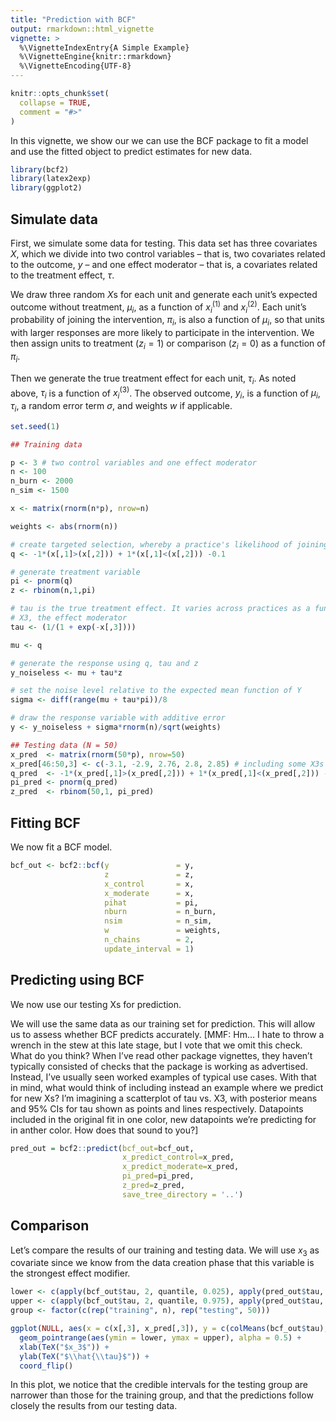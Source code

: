 ```yaml
---
title: "Prediction with BCF"
output: rmarkdown::html_vignette
vignette: >
  %\VignetteIndexEntry{A Simple Example}
  %\VignetteEngine{knitr::rmarkdown}
  %\VignetteEncoding{UTF-8}
---
```


```r
knitr::opts_chunk$set(
  collapse = TRUE,
  comment = "#>"
)
```

In this vignette, we show our we can use the BCF package to fit a model and use the fitted object to predict estimates for new data.

```r
library(bcf2)
library(latex2exp)
library(ggplot2)
```

## Simulate data

First, we simulate some data for testing. This data set has three covariates $X$, which we divide into two control variables -- that is, two covariates related to the outcome, $y$ -- and one effect moderator -- that is, a covariates related to the treatment effect, $\tau$.

We draw three random $X$s for each unit and generate each unit's expected outcome without treatment, $\mu_i$, as a function of $x^{(1)}_i$ and $x^{(2)}_i$. Each unit's probability of joining the intervention, $\pi_i$, is also a function of $\mu_i$, so that units with larger responses are more likely to participate in the intervention. We then assign units to treatment ($z_i = 1$) or comparison ($z_i = 0$) as a function of $\pi_i$.

Then we generate the true treatment effect for each unit, $\tau_i$. As noted above, $\tau_i$ is a function of $x^{(3)}_i$. The observed outcome, $y_i$, is a function of $\mu_i$, $\tau_i$, a random error term $\sigma$, and weights $w$ if applicable.

```r
set.seed(1)

## Training data

p <- 3 # two control variables and one effect moderator
n <- 100
n_burn <- 2000
n_sim <- 1500

x <- matrix(rnorm(n*p), nrow=n)

weights <- abs(rnorm(n))

# create targeted selection, whereby a practice's likelihood of joining the intervention (pi) is related to their expected outcome (mu)
q <- -1*(x[,1]>(x[,2])) + 1*(x[,1]<(x[,2])) -0.1

# generate treatment variable
pi <- pnorm(q)
z <- rbinom(n,1,pi)

# tau is the true treatment effect. It varies across practices as a function of
# X3, the effect moderator
tau <- (1/(1 + exp(-x[,3])))

mu <- q

# generate the response using q, tau and z
y_noiseless <- mu + tau*z

# set the noise level relative to the expected mean function of Y
sigma <- diff(range(mu + tau*pi))/8

# draw the response variable with additive error
y <- y_noiseless + sigma*rnorm(n)/sqrt(weights)

## Testing data (N = 50)
x_pred  <- matrix(rnorm(50*p), nrow=50)
x_pred[46:50,3] <- c(-3.1, -2.9, 2.76, 2.8, 2.85) # including some X3s outside of range
q_pred  <- -1*(x_pred[,1]>(x_pred[,2])) + 1*(x_pred[,1]<(x_pred[,2])) - 0.1
pi_pred <- pnorm(q_pred)
z_pred  <- rbinom(50,1, pi_pred)
```

## Fitting BCF

We now fit a BCF model. 

```r
bcf_out <- bcf2::bcf(y               = y,
                     z               = z,
                     x_control       = x,
                     x_moderate      = x,
                     pihat           = pi,
                     nburn           = n_burn,
                     nsim            = n_sim,
                     w               = weights,
                     n_chains        = 2,
                     update_interval = 1)
```


## Predicting using BCF

We now use our testing Xs for prediction.

We will use the same data as our training set for prediction. This will allow us to assess whether BCF predicts accurately. [MMF: Hm... I hate to throw a wrench in the stew at this late stage, but I  vote that we omit this check. What do you think? When I've read other package vignettes, they haven't typically consisted of checks that the package is working as advertised. Instead, I've usually seen worked examples of typical use cases. With that in mind, what would think of including instead an example where we predict for new Xs? I'm imagining a scatterplot of tau vs. X3, with posterior means and 95% CIs for tau shown as points and lines respectively. Datapoints included in the original fit in one color, new datapoints we're predicting for in anther color. How does that sound to you?]

```r
pred_out = bcf2::predict(bcf_out=bcf_out,
                         x_predict_control=x_pred,
                         x_predict_moderate=x_pred,
                         pi_pred=pi_pred,
                         z_pred=z_pred,
                         save_tree_directory = '..')
```

## Comparison

Let's compare the results of our training and testing data. We will use $x_3$ as covariate since we know from the data creation phase that this variable is the strongest effect modifier.

```r
lower <- c(apply(bcf_out$tau, 2, quantile, 0.025), apply(pred_out$tau, 2, quantile, 0.025))
upper <- c(apply(bcf_out$tau, 2, quantile, 0.975), apply(pred_out$tau, 2, quantile, 0.025))
group <- factor(c(rep("training", n), rep("testing", 50)))

ggplot(NULL, aes(x = c(x[,3], x_pred[,3]), y = c(colMeans(bcf_out$tau), colMeans(pred_out$tau)), color = group)) +
  geom_pointrange(aes(ymin = lower, ymax = upper), alpha = 0.5) +
  xlab(TeX("$x_3$")) +
  ylab(TeX("$\\hat{\\tau}$")) +
  coord_flip()
```

In this plot, we notice that the credible intervals for the testing group are narrower than those for the training group, and that the predictions follow closely the results from our testing data.